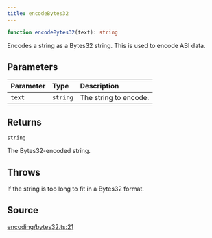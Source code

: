 ```yaml
---
title: encodeBytes32
---
```


```ts
function encodeBytes32(text): string
```

Encodes a string as a Bytes32 string. This is used to encode ABI data.

## Parameters

| Parameter | Type | Description |
| :------ | :------ | :------ |
| `text` | `string` | The string to encode. |

## Returns

`string`

The Bytes32-encoded string.

## Throws

If the string is too long to fit in a Bytes32 format.

## Source

[encoding/bytes32.ts:21](https://github.com/dominant-strategies/quais.js/blob/751386e3ad6372322a3c76548f56b903bfed1896/src/encoding/bytes32.ts#L21)
